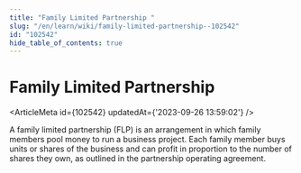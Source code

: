 ```yaml
---
title: "Family Limited Partnership "
slug: "/en/learn/wiki/family-limited-partnership--102542"
id: "102542"
hide_table_of_contents: true
---
```



# Family Limited Partnership 

<ArticleMeta id={102542} updatedAt={'2023-09-26 13:59:02'} />
<div className='border-solid border-b border-t-0 my-4 border-[var(--ifm-color-gray-300)]' />

A family limited partnership (FLP) is an arrangement in which family members pool money to run a business project. Each family member buys units or shares of the business and can profit in proportion to the number of shares they own, as outlined in the partnership operating agreement.
